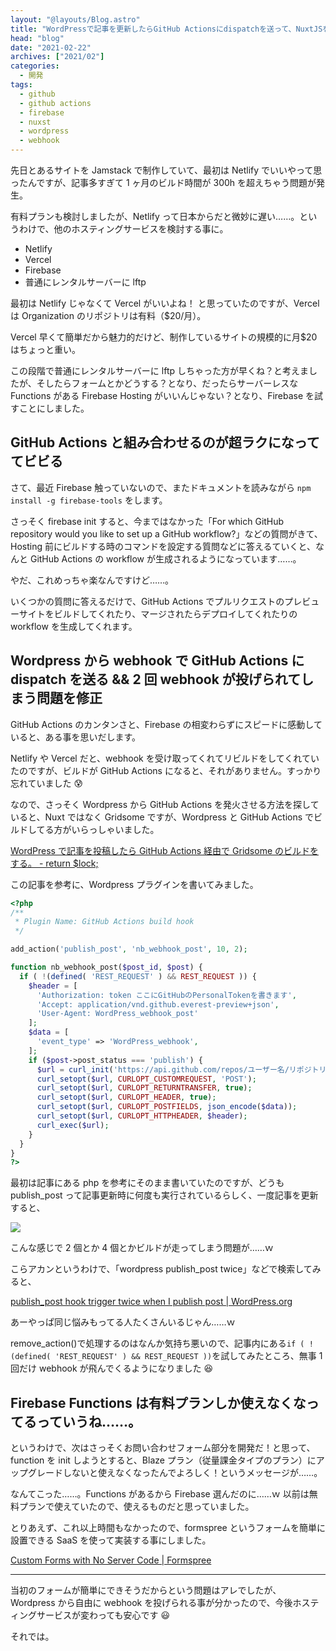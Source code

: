 ```yaml
---
layout: "@layouts/Blog.astro"
title: "WordPressで記事を更新したらGitHub Actionsにdispatchを送って、NuxtJSをビルドしてFirebaseにデプロイする"
head: "blog"
date: "2021-02-22"
archives: ["2021/02"]
categories:
  - 開発
tags:
  - github
  - github actions
  - firebase
  - nuxst
  - wordpress
  - webhook
---
```



先日とあるサイトを Jamstack で制作していて、最初は Netlify でいいやって思ったんですが、記事多すぎて 1 ヶ月のビルド時間が 300h を超えちゃう問題が発生。

有料プランも検討しましたが、Netlify って日本からだと微妙に遅い……。というわけで、他のホスティングサービスを検討する事に。

- Netlify
- Vercel
- Firebase
- 普通にレンタルサーバーに lftp

最初は Netlify じゃなくて Vercel がいいよね！ と思っていたのですが、Vercel は Organization のリポジトリは有料（$20/月）。

Vercel 早くて簡単だから魅力的だけど、制作しているサイトの規模的に月$20 はちょっと重い。

この段階で普通にレンタルサーバーに lftp しちゃった方が早くね？と考えましたが、そしたらフォームとかどうする？となり、だったらサーバーレスな Functions がある Firebase Hosting がいいんじゃない？となり、Firebase を試すことにしました。

## GitHub Actions と組み合わせるのが超ラクになっててビビる

さて、最近 Firebase 触っていないので、またドキュメントを読みながら `npm install -g firebase-tools` をします。

さっそく firebase init すると、今まではなかった「For which GitHub repository would you like to set up a GitHub workflow?」などの質問がきて、Hosting 前にビルドする時のコマンドを設定する質問などに答えるていくと、なんと GitHub Actions の workflow が生成されるようになっています……。

やだ、これめっちゃ楽なんですけど……。

いくつかの質問に答えるだけで、GitHub Actions でプルリクエストのプレビューサイトをビルドしてくれたり、マージされたらデプロイしてくれたりの workflow を生成してくれます。

## Wordpress から webhook で GitHub Actions に dispatch を送る && 2 回 webhook が投げられてしまう問題を修正

GitHub Actions のカンタンさと、Firebase の相変わらずにスピードに感動していると、ある事を思いだします。

Netlify や Vercel だと、webhook を受け取ってくれてリビルドをしてくれていたのですが、ビルドが GitHub Actions になると、それがありません。すっかり忘れていました 😰

なので、さっそく Wordpress から GitHub Actions を発火させる方法を探していると、Nuxt ではなく Gridsome ですが、Wordpress と GitHub Actions でビルドしてる方がいらっしゃいました。

[WordPress で記事を投稿したら GitHub Actions 経由で Gridsome のビルドをする。 - return $lock;](https://retrorocket.biz/archives/1606)

この記事を参考に、Wordpress プラグインを書いてみました。

```php
<?php
/**
 * Plugin Name: GitHub Actions build hook
 */

add_action('publish_post', 'nb_webhook_post', 10, 2);

function nb_webhook_post($post_id, $post) {
  if ( !(defined( 'REST_REQUEST' ) && REST_REQUEST )) {
    $header = [
      'Authorization: token ここにGitHubのPersonalTokenを書きます',
      'Accept: application/vnd.github.everest-preview+json',
      'User-Agent: WordPress_webhook_post'
    ];
    $data = [
      'event_type' => 'WordPress_webhook',
    ];
    if ($post->post_status === 'publish') {
      $url = curl_init('https://api.github.com/repos/ユーザー名/リポジトリ名/dispatches');
      curl_setopt($url, CURLOPT_CUSTOMREQUEST, 'POST');
      curl_setopt($url, CURLOPT_RETURNTRANSFER, true);
      curl_setopt($url, CURLOPT_HEADER, true);
      curl_setopt($url, CURLOPT_POSTFIELDS, json_encode($data));
      curl_setopt($url, CURLOPT_HTTPHEADER, $header);
      curl_exec($url);
    }
  }
}
?>
```

最初は記事にある php を参考にそのまま書いていたのですが、どうも publish_post って記事更新時に何度も実行されているらしく、一度記事を更新すると、

<img src={actionLog} />

こんな感じで 2 個とか 4 個とかビルドが走ってしまう問題が……ｗ

こらアカンというわけで、「wordpress publish_post twice」などで検索してみると、

[publish_post hook trigger twice when I publish post | WordPress.org](https://wordpress.org/support/topic/publish_post-hook-trigger-twice-when-i-publish-post/)

あーやっぱ同じ悩みもってる人たくさんいるじゃん……ｗ

remove_action()で処理するのはなんか気持ち悪いので、記事内にある`if ( !(defined( 'REST_REQUEST' ) && REST_REQUEST ))`を試してみたところ、無事 1 回だけ webhook が飛んでくるようになりました 😆

## Firebase Functions は有料プランしか使えなくなってるっていうね……。

というわけで、次はさっそくお問い合わせフォーム部分を開発だ！と思って、function を init しようとすると、Blaze プラン（従量課金タイプのプラン）にアップグレードしないと使えなくなったんでよろしく！というメッセージが……。

なんてこった……。Functions があるから Firebase 選んだのに……ｗ 以前は無料プランで使えていたので、使えるものだと思っていました。

とりあえず、これ以上時間もなかったので、formspree というフォームを簡単に設置できる SaaS を使って実装する事にしました。

[Custom Forms with No Server Code | Formspree](https://formspree.io/)

---

当初のフォームが簡単にできそうだからという問題はアレでしたが、Wordpress から自由に webhook を投げられる事が分かったので、今後ホスティングサービスが変わっても安心です 😃

それでは。

